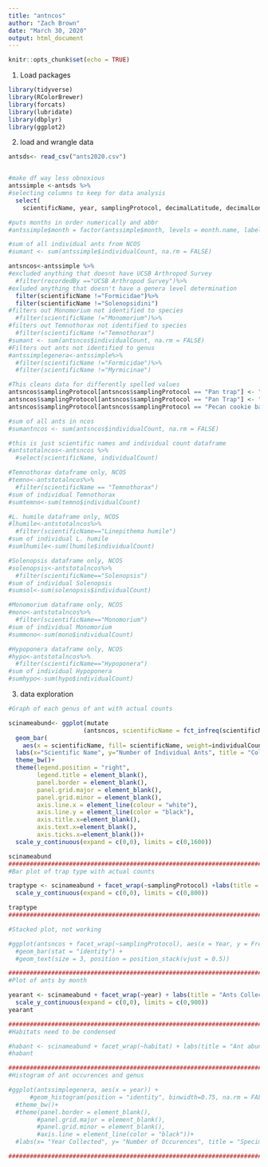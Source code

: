---
title: "antncos"
author: "Zach Brown"
date: "March 30, 2020"
output: html_document
---

```{r setup, include=FALSE}
knitr::opts_chunk$set(echo = TRUE)
```

1. Load packages
```{r}
library(tidyverse)
library(RColorBrewer)
library(forcats)
library(lubridate)
library(dbplyr)
library(ggplot2)
```

2. load and wrangle data
```{r}
antsds<- read_csv("ants2020.csv")


#make df way less obnoxious
antssimple <-antsds %>%
#selecting columns to keep for data analysis
  select(
    scientificName, year, samplingProtocol, decimalLatitude, decimalLongitude, individualCount)

#puts months in order numerically and abbr
#antssimple$month = factor(antssimple$month, levels = month.name, labels = month.abb)

#sum of all individual ants from NCOS
#sumant <- sum(antssimple$individualCount, na.rm = FALSE)

antsncos<-antssimple %>%
#excluded anything that doesnt have UCSB Arthropod Survey
  #filter(recordedBy =="UCSB Arthropod Survey")%>%
#exluded anything that doesn't have a genera level determination
  filter(scientificName !="Formicidae")%>%
  filter(scientificName !="Solenopsidini")
#filters out Monomorium not identified to species
  #filter(scientificName !="Monomorium")%>%
#filters out Temnothorax not identified to species
  #filter(scientificName !="Temnothorax")
#sumant <- sum(antsncos$individualCount, na.rm = FALSE)
#Filters out ants not identified to genus
#antssimplegenera<-antssimple%>%
  #filter(scientificName !="Formicidae")%>%
  #filter(scientificName !="Myrmicinae")

#This cleans data for differently spelled values
antsncos$samplingProtocol[antsncos$samplingProtocol == "Pan trap"] <- "Pan Trap"
antsncos$samplingProtocol[antsncos$samplingProtocol == "Pan Trap"] <- "Yellow Pan Trap"
antsncos$samplingProtocol[antsncos$samplingProtocol == "Pecan cookie baited vial"] <- "Pecan Cookie Baited Vial"

#sum of all ants in ncos
#sumantncos <- sum(antsncos$individualCount, na.rm = FALSE)

#this is just scientific names and individual count dataframe
#antstotalncos<-antsncos %>%
  #select(scientificName, individualCount)

#Temnothorax dataframe only, NCOS
#temno<-antstotalncos%>%
  #filter(scientificName == "Temnothorax")
#sum of individual Temnothorax
#sumtemno<-sum(temno$individualCount)

#L. humile dataframe only, NCOS
#lhumile<-antstotalncos%>%
  #filter(scientificName=="Linepithema humile")
#sum of individual L. humile
#sumlhumile<-sum(lhumile$individualCount)

#Solenopsis dataframe only, NCOS
#solenopsis<-antstotalncos%>%
  #filter(scientificName=="Solenopsis")
#sum of individual Solenopsis
#sumsol<-sum(solenopsis$individualCount)

#Monomorium dataframe only, NCOS
#mono<-antstotalncos%>%
  #filter(scientificName=="Monomorium")
#sum of individual Monomorium
#summono<-sum(mono$individualCount)

#Hypoponera dataframe only, NCOS
#hypo<-antstotalncos%>%
  #filter(scientificName=="Hypoponera")
#sum of individual Hypoponera
#sumhypo<-sum(hypo$individualCount)

```

3. data exploration
```{r}
#Graph of each genus of ant with actual counts

scinameabund<- ggplot(mutate
                     (antsncos, scientificName = fct_infreq(scientificName))) + 
  geom_bar(
    aes(x = scientificName, fill= scientificName, weight=individualCount))+
  labs(x="Scientific Name", y="Number of Individual Ants", title = "Collected Ants") +
  theme_bw()+
  theme(legend.position = "right",
        legend.title = element_blank(),
        panel.border = element_blank(), 
        panel.grid.major = element_blank(),
        panel.grid.minor = element_blank(),
        axis.line.x = element_line(colour = "white"),
        axis.line.y = element_line(color = "black"),
        axis.title.x=element_blank(),
        axis.text.x=element_blank(),
        axis.ticks.x=element_blank())+
  scale_y_continuous(expand = c(0,0), limits = c(0,1600))

scinameabund
########################################################################################
#Bar plot of trap type with actual counts

traptype <- scinameabund + facet_wrap(~samplingProtocol) +labs(title = "Ants Collected by Trap")+
  scale_y_continuous(expand = c(0,0), limits = c(0,800))

traptype
########################################################################################

#Stacked plot, not working

#ggplot(antsncos + facet_wrap(~samplingProtocol), aes(x = Year, y = Frequency, fill = Category, label =    Frequency)) +
  #geom_bar(stat = "identity") +
  #geom_text(size = 3, position = position_stack(vjust = 0.5))

########################################################################################
#Plot of ants by month

yearant <- scinameabund + facet_wrap(~year) + labs(title = "Ants Collected by Year")+
  scale_y_continuous(expand = c(0,0), limits = c(0,900))
yearant

#######################################################################################
#Habitats need to be condensed

#habant <- scinameabund + facet_wrap(~habitat) + labs(title = "Ant abundance by habitat")
#habant

#######################################################################################
#Histogram of ant occurences and genus

#ggplot(antssimplegenera, aes(x = year)) +
      #geom_histogram(position = "identity", binwidth=0.75, na.rm = FALSE, show.legend = FALSE, fill="mediumorchid4")+
  #theme_bw()+
  #theme(panel.border = element_blank(), 
        #panel.grid.major = element_blank(),
        #panel.grid.minor = element_blank(),
        #axis.line = element_line(color = "black"))+
  #labs(x= "Year Collected", y= "Number of Occurences", title = "Specimens Collected in Last 70 years (1949-2019)")

#######################################################################################


```

